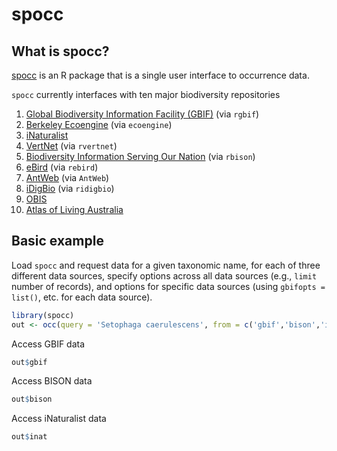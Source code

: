 # spocc {#spocc}

## What is spocc? {#what-spocc}

[spocc][] is an R package that is a single user interface to occurrence data.

`spocc` currently interfaces with ten major biodiversity repositories

1. [Global Biodiversity Information Facility (GBIF)][gbif] (via `rgbif`)
2. [Berkeley Ecoengine][ecoengine] (via `ecoengine`)
3. [iNaturalist][inat]
4. [VertNet][vertnet] (via `rvertnet`)
5. [Biodiversity Information Serving Our Nation][bison] (via `rbison`)
6. [eBird][ebird] (via `rebird`)
7. [AntWeb][antweb] (via `AntWeb`)
8. [iDigBio][idigbio] (via `ridigbio`)
9. [OBIS][obis]
10. [Atlas of Living Australia][ala]

## Basic example {#basic-example}

Load `spocc` and request data for a given taxonomic name, for each of three different data sources, specify options across all data sources (e.g., `limit` number of records), and options for specific data sources (using `gbifopts = list()`, etc. for each data source).

```r
library(spocc)
out <- occ(query = 'Setophaga caerulescens', from = c('gbif','bison','inat'), limit = 3, gbifopts = list(country = 'US'))
```

Access GBIF data

```r
out$gbif
```

Access BISON data

```r
out$bison
```

Access iNaturalist data

```r
out$inat
```

[spocc]: https://github.com/ropensci/spocc
[gbif]: https://github.com/ropensci/rgbif
[vertnet]: https://github.com/ropensci/rvertnet
[bison]: https://github.com/ropensci/rbison
[inat]: https://github.com/ropensci/rinat
[taxize]: https://github.com/ropensci/taxize
[ecoengine]: https://github.com/ropensci/ecoengine
[antweb]: http://antweb.org/
[idigbio]: https://www.idigbio.org/
[obis]: http://www.iobis.org/
[ebird]: http://ebird.org/content/ebird/
[ala]: http://www.ala.org.au/

